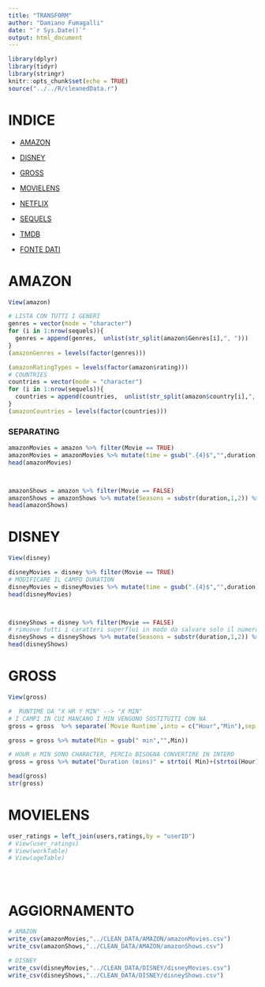 ```yaml
---
title: "TRANSFORM"
author: "Damiano Fumagalli"
date: "`r Sys.Date()`"
output: html_document
---
```


```r
library(dplyr)
library(tidyr)
library(stringr)
knitr::opts_chunk$set(echo = TRUE)
source("../../R/cleanedData.r")
```

# INDICE

-   [AMAZON](#amazon)

-   [DISNEY](#disney)

-   [GROSS](#gross)

-   [MOVIELENS](#movielens)

-   [NETFLIX](#netflix)

-   [SEQUELS](#sequels)

-   [TMDB](#tmdb)

-   [FONTE DATI](./Presentazione.html#fonte-dei-dati)

# AMAZON {#amazon}

```r
View(amazon)

# LISTA CON TUTTI I GENERI
genres = vector(mode = "character")
for (i in 1:nrow(sequels)){
  genres = append(genres,  unlist(str_split(amazon$Genres[i],", ")))
}
(amazonGenres = levels(factor(genres)))

(amazonRatingTypes = levels(factor(amazon$rating)))
# COUNTRIES
countries = vector(mode = "character")
for (i in 1:nrow(sequels)){
  countries = append(countries,  unlist(str_split(amazon$country[i],", ")))
}
(amazonCountries = levels(factor(countries)))

```

### SEPARATING

```r
amazonMovies = amazon %>% filter(Movie == TRUE)
amazonMovies = amazonMovies %>% mutate(time = gsub(".{4}$","",duration)) %>% select(-duration)
head(amazonMovies)



amazonShows = amazon %>% filter(Movie == FALSE)
amazonShows = amazonShows %>% mutate(Seasons = substr(duration,1,2)) %>% select(-duration) %>% mutate(Seasons = gsub(" ","",Seasons))
head(amazonShows)
```

# DISNEY

```r
View(disney)

disneyMovies = disney %>% filter(Movie == TRUE)
# MODIFICARE IL CAMPO DURATION
disneyMovies = disneyMovies %>% mutate(time = gsub(".{4}$","",duration)) %>% select(-duration)
head(disneyMovies)



disneyShows = disney %>% filter(Movie == FALSE)
# rimuove tutti i caratteri superflui in modo da salvare solo il numero
disneyShows = disneyShows %>% mutate(Seasons = substr(duration,1,2)) %>% select(-duration) %>% mutate(Seasons = gsub(" ","",Seasons))
head(disneyShows)

```

# GROSS

```r
View(gross)

#  RUNTIME DA "X HR Y MIN" --> "X MIN"
# I CAMPI IN CUI MANCANO I MIN VENGONO SOSTITUITI CON NA
gross = gross  %>% separate(`Movie Runtime`,into = c("Hour","Min"),sep = " hr ")

gross = gross %>% mutate(Min = gsub(" min","",Min))

# HOUR e MIN SONO CHARACTER, PERCIò BISOGNA CONVERTIRE IN INTERO
gross = gross %>% mutate("Duration (mins)" = strtoi( Min)+(strtoi(Hour)*60)) %>% select(-Min, -Hour)

head(gross)
str(gross)

```

# MOVIELENS

```r
user_ratings = left_join(users,ratings,by = "userID")
# View(user_ratings)
# View(workTable)
# View(ageTable)





```

# AGGIORNAMENTO

```r
# AMAZON
write_csv(amazonMovies,"../CLEAN_DATA/AMAZON/amazonMovies.csv")
write_csv(amazonShows,"../CLEAN_DATA/AMAZON/amazonShows.csv")

# DISNEY
write_csv(disneyMovies,"../CLEAN_DATA/DISNEY/disneyMovies.csv")
write_csv(disneyShows,"../CLEAN_DATA/DISNEY/disneyShows.csv")




```
